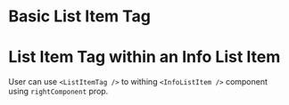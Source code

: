 
# Basic List Item Tag

<BasicListItemTag />

# List Item Tag within an Info List Item

User can use `<ListItemTag />` to withing `<InfoListItem />` component using `rightComponent` prop.

<ComplexListItemTag />
